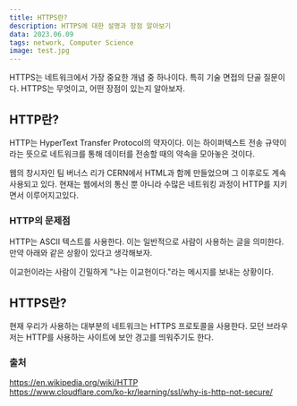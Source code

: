 ```yaml
---
title: HTTPS란?
description: HTTPS에 대한 설명과 장점 알아보기
data: 2023.06.09
tags: network, Computer Science
image: test.jpg
---
```


HTTPS는 네트워크에서 가장 중요한 개념 중 하나이다.
특히 기술 면접의 단골 질문이다.
HTTPS는 무엇이고, 어떤 장점이 있는지 알아보자.

## HTTP란?

HTTP는 HyperText Transfer Protocol의 약자이다.
이는 하이퍼텍스트 전송 규약이라는 뜻으로 네트워크를 통해 데이터를 전송할 때의 약속을 모아놓은 것이다.

웹의 창시자인 팀 버너스 리가 CERN에서 HTML과 함께 만들었으며 그 이후로도 계속 사용되고 있다.
현재는 웹에서의 통신 뿐 아니라 수많은 네트워킹 과정이 HTTP를 지키면서 이루어지고있다.

### HTTP의 문제점

HTTP는 ASCII 텍스트를 사용한다.
이는 일반적으로 사람이 사용하는 글을 의미한다.
만약 아래와 같은 상황이 있다고 생각해보자.

이교헌이라는 사람이 긴밀하게 "나는 이교헌이다."라는 메시지를 보내는 상황이다.

## HTTPS란?

현재 우리가 사용하는 대부분의 네트워크는 HTTPS 프로토콜을 사용한다.
모던 브라우저는 HTTP를 사용하는 사이트에 보안 경고를 띄워주기도 한다.

### 출처

https://en.wikipedia.org/wiki/HTTP  
https://www.cloudflare.com/ko-kr/learning/ssl/why-is-http-not-secure/
